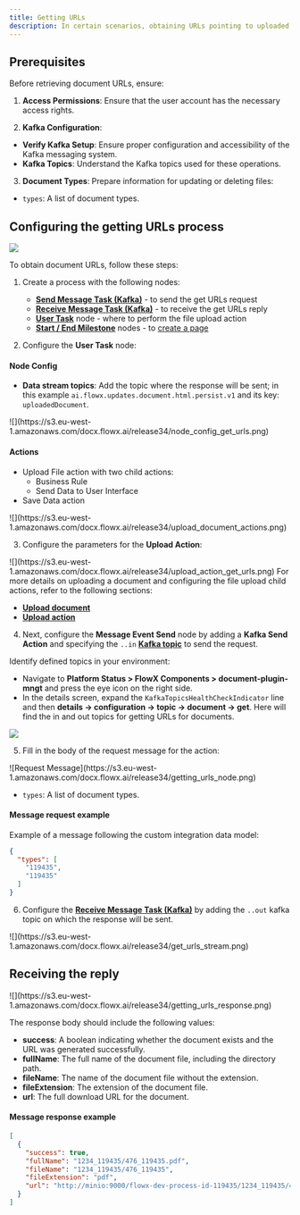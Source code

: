 ```yaml
---
title: Getting URLs
description: In certain scenarios, obtaining URLs pointing to uploaded documents for use in integrations is essential. This process involves adding a custom action to your workflow that requests URLs from the Documents plugin.
---
```


## Prerequisites

Before retrieving document URLs, ensure:

1. **Access Permissions**: Ensure that the user account has the necessary access rights.

2. **Kafka Configuration**:

- **Verify Kafka Setup**: Ensure proper configuration and accessibility of the Kafka messaging system.
- **Kafka Topics**: Understand the Kafka topics used for these operations.

3.  **Document Types**: Prepare information for updating or deleting files:
 
- `types`: A list of document types.

## Configuring the getting URLs process

![](https://s3.eu-west-1.amazonaws.com/docx.flowx.ai/release34/get_urls_proc.png)

To obtain document URLs, follow these steps:

1. Create a process with the following nodes:
   - [**Send Message Task (Kafka)**](../../../../building-blocks/node/message-send-received-task-node) - to send the get URLs request
   - [**Receive Message Task (Kafka)**](../../../../building-blocks/node/message-send-received-task-node) - to receive the get URLs reply
   - [**User Task**](../../../../building-blocks/node/user-task-node) node - where to perform the file upload action
   - [**Start / End Milestone**](../../../../building-blocks/node/milestone-node) nodes - to [create a page](../../../../building-blocks/node/milestone-node#page)

2. Configure the **User Task** node:

#### Node Config

* **Data stream topics**: Add the topic where the response will be sent; in this example `ai.flowx.updates.document.html.persist.v1` and its key: `uploadedDocument`.

<Frame>
![](https://s3.eu-west-1.amazonaws.com/docx.flowx.ai/release34/node_config_get_urls.png)
</Frame>

#### Actions

* Upload File action with two child actions:
    * Business Rule
    * Send Data to User Interface
* Save Data action

<Frame>
![](https://s3.eu-west-1.amazonaws.com/docx.flowx.ai/release34/upload_document_actions.png)
</Frame>

3. Configure the parameters for the **Upload Action**:

<Frame>
![](https://s3.eu-west-1.amazonaws.com/docx.flowx.ai/release34/upload_action_get_urls.png)
</Frame>

<Info>
For more details on uploading a document and configuring the file upload child actions, refer to the following sections:

* [**Upload document**](./uploading-a-new-document)
* [**Upload action**](../../../../building-blocks/actions/upload-file-action)
</Info>

4. Next, configure the **Message Event Send** node by adding a **Kafka Send Action** and specifying the `..in` [**Kafka topic**](../../../../../setup-guides/plugins-setup-guide/documents-plugin-setup#kafka-configuration) to send the request.

<Tip>
Identify defined topics in your environment:

- Navigate to **Platform Status > FlowX Components > document-plugin-mngt**  and press the eye icon on the right side.
- In the details screen, expand the `KafkaTopicsHealthCheckIndicator` line and then **details → configuration → topic → document → get**. Here will find the in and out topics for getting URLs for documents.

![](https://s3.eu-west-1.amazonaws.com/docx.flowx.ai/release34/get_urls_kafka.png)
</Tip>

5. Fill in the body of the request message for the action:

<Frame>
![Request Message](https://s3.eu-west-1.amazonaws.com/docx.flowx.ai/release34/getting_urls_node.png)
</Frame>

- `types`: A list of document types.

#### Message request example

Example of a message following the custom integration data model:

```json
{
  "types": [
    "119435",
    "119435"
  ]
}
```

6. Configure the [**Receive Message Task (Kafka)**](../../../../building-blocks/node/message-send-received-task-node#configuring-a-message-receive-task-node) by adding the `..out` kafka topic on which the response will be sent.

<Frame>
![](https://s3.eu-west-1.amazonaws.com/docx.flowx.ai/release34/get_urls_stream.png)
</Frame>

## Receiving the reply

<Frame>
![](https://s3.eu-west-1.amazonaws.com/docx.flowx.ai/release34/getting_urls_response.png)
</Frame>

The response body should include the following values:

* **success**: A boolean indicating whether the document exists and the URL was generated successfully.
* **fullName**: The full name of the document file, including the directory path.
* **fileName**: The name of the document file without the extension.
* **fileExtension**: The extension of the document file.
* **url**: The full download URL for the document.


#### Message response example

```json
[
  {
    "success": true,
    "fullName": "1234_119435/476_119435.pdf",
    "fileName": "1234_119435/476_119435",
    "fileExtension": "pdf",
    "url": "http://minio:9000/flowx-dev-process-id-119435/1234_119435/476_119435.pdf?X-Amz-Algorithm=AWS4-HMAC-SHA256&X-Amz-Credential=Ha0wvtOE9gQ2NSzghEcs%2F20240205%2Fus-east-1%2Fs3%2Faws4_request&X-Amz-Date=20240205T114232Z&X-Amz-Expires=604800&X-Amz-SignedHeaders=host&X-Amz-Signature=da7db0c2a9b0fa5e43af458d5ade76dbe83ac1052ec4ccd738564ddb5ac9c6cd"
  }
]
```



